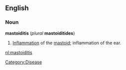 {{wikipedia}}
==English==
===Noun===
'''mastoiditis''' (''plural'' '''mastoiditides''')
 
# [[inflammation|Inflammation]] of the [[mastoid]]; inflammation of the ear.

[[Category:Disease]]

[[nl:mastoiditis]]